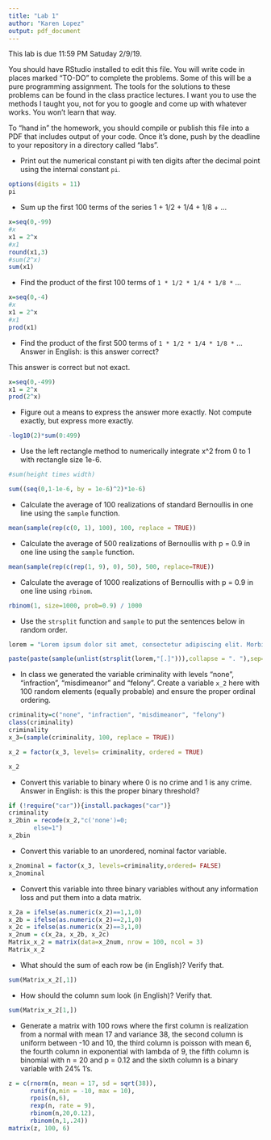 ```yaml
---
title: "Lab 1"
author: "Karen Lopez"
output: pdf_document
---
```


This lab is due 11:59 PM Satuday 2/9/19. 

You should have RStudio installed to edit this file. You will write code in places marked "TO-DO" to complete the problems. Some of this will be a pure programming assignment. The tools for the solutions to these problems can be found in the class practice lectures. I want you to use the methods I taught you, not for you to google and come up with whatever works. You won't learn that way.

To "hand in" the homework, you should compile or publish this file into a PDF that includes output of your code. Once it's done, push by the deadline to your repository in a directory called "labs".

* Print out the numerical constant pi with ten digits after the decimal point using the internal constant `pi`.

```r
options(digits = 11)
pi
```

* Sum up the first 100 terms of the series 1 + 1/2 + 1/4 + 1/8 + ...

```r
x=seq(0,-99)
#x
x1 = 2^x
#x1
round(x1,3)
#sum(2^x)
sum(x1)
```

* Find the product of the first 100 terms of `1 * 1/2 * 1/4 * 1/8 *` ...

```r
x=seq(0,-4)
#x
x1 = 2^x
#x1
prod(x1)
```


* Find the product of the first 500 terms of `1 * 1/2 * 1/4 * 1/8 *` ... Answer in English: is this answer correct? 

This answer is correct but not exact.

```r

x=seq(0,-499)
x1 = 2^x
prod(2^x)
```


* Figure out a means to express the answer more exactly. Not compute exactly, but express more exactly.

```r
-log10(2)*sum(0:499)

```


* Use the left rectangle method to numerically integrate x^2 from 0 to 1 with rectangle size 1e-6.

```r
#sum(height times width)

sum((seq(0,1-1e-6, by = 1e-6)^2)*1e-6)

```


* Calculate the average of 100 realizations of standard Bernoullis in one line using the `sample` function.

```r
mean(sample(rep(c(0, 1), 100), 100, replace = TRUE))

```


* Calculate the average of 500 realizations of Bernoullis with p = 0.9 in one line using the `sample` function.

```r
mean(sample(rep(c(rep(1, 9), 0), 50), 500, replace=TRUE))

```


* Calculate the average of 1000 realizations of Bernoullis with p = 0.9 in one line using `rbinom`.

```r
rbinom(1, size=1000, prob=0.9) / 1000

```

* Use the `strsplit` function and `sample` to put the sentences below in random order.

```r
lorem = "Lorem ipsum dolor sit amet, consectetur adipiscing elit. Morbi posuere varius volutpat. Morbi faucibus ligula id massa ultricies viverra. Donec vehicula sagittis nisi non semper. Donec at tempor erat. Integer dapibus mi lectus, eu posuere arcu ultricies in. Cras suscipit id nibh lacinia elementum. Curabitur est augue, congue eget quam in, scelerisque semper magna. Aenean nulla ante, iaculis sed vehicula ac, finibus vel arcu. Mauris at sodales augue. "

paste(paste(sample(unlist(strsplit(lorem,"[.]"))),collapse = ". "),sep="")
```

* In class we generated the variable criminality with levels "none", "infraction", "misdimeanor" and "felony". Create a variable `x_2` here with 100 random elements (equally probable) and ensure the proper ordinal ordering.

```r

criminality=c("none", "infraction", "misdimeanor", "felony")
class(criminality)
criminality
x_3=(sample(criminality, 100, replace = TRUE))

x_2 = factor(x_3, levels= criminality, ordered = TRUE)

x_2
```

* Convert this variable to binary where 0 is no crime and 1 is any crime. Answer in English: is this the proper binary threshold?

```r
if (!require("car")){install.packages("car")}
criminality
x_2bin = recode(x_2,"c('none')=0;
       else=1")
x_2bin

```

* Convert this variable to an unordered, nominal factor variable.

```r
x_2nominal = factor(x_3, levels=criminality,ordered= FALSE)
x_2nominal
```

* Convert this variable into three binary variables without any information loss and put them into a data matrix.

```r
x_2a = ifelse(as.numeric(x_2)==1,1,0)
x_2b = ifelse(as.numeric(x_2)==2,1,0)
x_2c = ifelse(as.numeric(x_2)==3,1,0)
x_2num = c(x_2a, x_2b, x_2c)
Matrix_x_2 = matrix(data=x_2num, nrow = 100, ncol = 3)
Matrix_x_2
```

* What should the sum of each row be (in English)? Verify that. 


```r
sum(Matrix_x_2[,1])
```

* How should the column sum look (in English)? Verify that.


```r
sum(Matrix_x_2[1,])
```

* Generate a matrix with 100 rows where the first column is realization from a normal with mean 17 and variance 38, the second column is uniform between -10 and 10, the third column is poisson with mean 6, the fourth column in exponential with lambda of 9, the fifth column is binomial with n = 20 and p = 0.12 and the sixth column is a binary variable with 24% 1's.


```r

z = c(rnorm(n, mean = 17, sd = sqrt(38)),
      runif(n,min = -10, max = 10),
      rpois(n,6),
      rexp(n, rate = 9),
      rbinom(n,20,0.12),
      rbinom(n,1,.24))
matrix(z, 100, 6)
```









